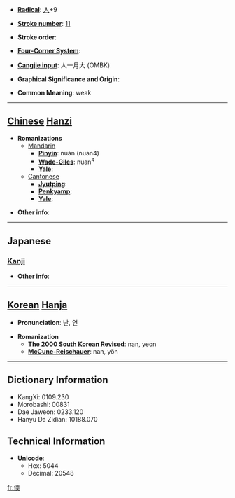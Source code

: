 * '''[[Wiktionary:Chinese radical index| Radical]]''': [[Wiktionary:Chinese radical index 人|人]]+9

* '''[[Wiktionary:Chinese total strokes index|Stroke number]]''': [[Wiktionary:Chinese total strokes index 11|11]]

* '''Stroke order''': 

* '''[[Wiktionary:Chinese four corner index|Four-Corner System]]''': 

* '''[[Wiktionary:Chinese Cangjie index|Cangjie input]]''': 人一月大 (OMBK)

* '''Graphical Significance and Origin''': 

* '''Common Meaning''': weak

----

== [[Chinese]] [[Hanzi]] ==

* '''Romanizations'''
** [[Mandarin]]
*** '''[[Pinyin]]''': nuàn (nuan4)
*** '''[[Wade-Giles]]''': nuan<sup>4</sup>
*** '''[[Yale]]''': 
**[[Cantonese]]
***'''[[Jyutping]]''':
***'''[[Penkyamp]]''': 
***'''[[Yale]]''': 

* '''Other info''': 

----

==Japanese==
===[[Kanji]]===
{{kanji|on readings=[[だん]] (dan), [[なん]] (nan)|kun readings=[[よわい]] (yowai)}}

* '''Other info''':  

----

== [[Korean]] [[Hanja]] ==

* '''Pronunciation''': 난, 연

* '''Romanization'''
** '''[[The 2000 South Korean Revised Romanization|The 2000 South Korean Revised]]''': nan, yeon
** '''[[McCune-Reischauer]]''': nan, yŏn

----

== Dictionary Information ==

* KangXi: 0109.230
* Morobashi: 00831
* Dae Jaweon: 0233.120
* Hanyu Da Zidian: 10188.070

== Technical Information ==

* '''Unicode''':
** Hex: 5044
** Decimal: 20548

[[fr:偄]]